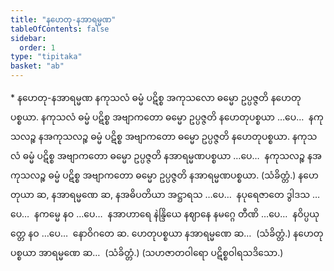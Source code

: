 ```yaml
---
title: "နဟေတု-နအာရမ္မဏ"
tableOfContents: false
sidebar:
  order: 1
type: "tipitaka"
basket: "ab"
---
```



<DynamicBreadcrumb />

<Paragraph type="center">
* နဟေတု-နအာရမ္မဏ
</Paragraph>

<Division number="3">

<Paragraph number="15">
နကုသလံ ဓမ္မံ ပဋိစ္စ အကုသလော ဓမ္မော ဥပ္ပဇ္ဇတိ နဟေတုပစ္စယာ. နကုသလံ ဓမ္မံ ပဋိစ္စ အဗျာကတော ဓမ္မော ဥပ္ပဇ္ဇတိ နဟေတုပစ္စယာ …ပေ…  နကုသလဉ္စ နအကုသလဉ္စ ဓမ္မံ ပဋိစ္စ အဗျာကတော ဓမ္မော ဥပ္ပဇ္ဇတိ နဟေတုပစ္စယာ.
</Paragraph>

</Division>
<Division number="4">

<Paragraph number="16">
နကုသလံ ဓမ္မံ ပဋိစ္စ အဗျာကတော ဓမ္မော ဥပ္ပဇ္ဇတိ နအာရမ္မဏပစ္စယာ …ပေ…  နကုသလဉ္စ နအကုသလဉ္စ ဓမ္မံ ပဋိစ္စ အဗျာကတော ဓမ္မော ဥပ္ပဇ္ဇတိ နအာရမ္မဏပစ္စယာ. (သံခိတ္တံ.)
</Paragraph>

</Division>
<Division number="5">

<Paragraph number="17">
နဟေတုယာ ဆ, နအာရမ္မဏေ ဆ, နအဓိပတိယာ အဋ္ဌာရသ …ပေ…  နပုရေဇာတေ ဒွါဒသ …ပေ…  နကမ္မေ နဝ …ပေ…  နအာဟာရေ နဲန္ဒြိယေ နဈာနေ နမဂ္ဂေ တီဏိ …ပေ…  နဝိပ္ပယုတ္တေ နဝ …ပေ…  နောဝိဂတေ ဆ.
</Paragraph>

<Paragraph number="18">
ဟေတုပစ္စယာ နအာရမ္မဏေ ဆ…  (သံခိတ္တံ.)
</Paragraph>

<Paragraph number="19">
နဟေတုပစ္စယာ အာရမ္မဏေ ဆ…  (သံခိတ္တံ.)
</Paragraph>

<Paragraph number="20">
(သဟဇာတဝါရော ပဋိစ္စဝါရသဒိသော.)
</Paragraph>
</Division>